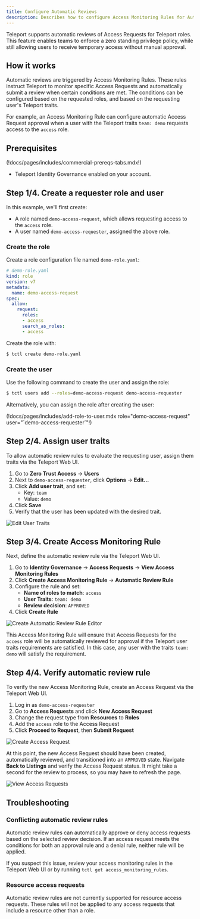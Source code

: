 ```yaml
---
title: Configure Automatic Reviews
description: Describes how to configure Access Monitoring Rules for Automatic Reviews.
---
```


Teleport supports automatic reviews of Access Requests for Teleport roles. This
feature enables teams to enforce a zero standing privilege policy, while
still allowing users to receive temporary access without manual approval.

## How it works

Automatic reviews are triggered by Access Monitoring Rules. These rules instruct
Teleport to monitor specific Access Requests and automatically submit a review
when certain conditions are met. The conditions can be configured based on the
requested roles, and based on the requesting user's Teleport traits.

For example, an Access Monitoring Rule can configure automatic Access Request
approval when a user with the Teleport traits `team: demo` requests access to
the `access` role.

## Prerequisites

(!docs/pages/includes/commercial-prereqs-tabs.mdx!)

- Teleport Identity Governance enabled on your account.

## Step 1/4. Create a requester role and user

In this example, we'll first create:
- A role named `demo-access-request`, which allows requesting access to the
`access` role.
- A user named `demo-access-requester`, assigned the above role.

### Create the role

Create a role configuration file named `demo-role.yaml`:
```yaml
# demo-role.yaml
kind: role
version: v7
metadata:
  name: demo-access-request
spec:
  allow:
    request:
      roles:
      - access
      search_as_roles:
      - access
```

Create the role with:
```sh
$ tctl create demo-role.yaml
```

### Create the user

Use the following command to create the user and assign the role:
```sh
$ tctl users add --roles=demo-access-request demo-access-requester
```

Alternatively, you can assign the role after creating the user:

  (!docs/pages/includes/add-role-to-user.mdx role="demo-access-request" user="\`demo-access-requester\`"!)

## Step 2/4. Assign user traits

To allow automatic review rules to evaluate the requesting user, assign them
traits via the Teleport Web UI.

1. Go to **Zero Trust Access** -> **Users**
2. Next to `demo-access-requester`, click **Options** -> **Edit...**
3. Click **Add user trait**, and set:
   - Key: `team`
   - Value: `demo`
4. Click **Save**
5. Verify that the user has been updated with the desired trait.

![Edit User Traits](../../../../img/access-controls/automatic-reviews/users-edit.png)

## Step 3/4. Create Access Monitoring Rule

Next, define the automatic review rule via the Teleport Web UI.

1. Go to **Identity Governance** -> **Access Requests** -> **View Access Monitoring Rules**
2. Click **Create Access Monitoring Rule** -> **Automatic Review Rule**
3. Configure the rule and set:
   - **Name of roles to match**: `access`
   - **User Traits**: `team: demo`
   - **Review decision**: `APPROVED`
4. Click **Create Rule**

![Create Automatic Review Rule Editor](../../../../img/access-controls/automatic-reviews/create-automatic-review-rule.png)

This Access Monitoring Rule will ensure that Access Requests for the `access`
role will be automatically reviewed for approval if the Teleport user traits
requirements are satisfied. In this case, any user with the traits `team: demo`
will satisfy the requirement.

## Step 4/4. Verify automatic review rule

To verify the new Access Monitoring Rule, create an Access Request via the Teleport
Web UI.
1. Log in as `demo-access-requester`
2. Go to **Access Requests** and click **New Access Request**
3. Change the request type from **Resources** to **Roles**
4. Add the `access` role to the Access Request
5. Click **Proceed to Request**, then **Submit Request**

![Create Access Request](../../../../img/access-controls/automatic-reviews/create-access-request.png)

At this point, the new Access Request should have been created, automatically
reviewed, and transitioned into an `APPROVED` state. Navigate **Back to Listings**
and verify the Access Request status. It might take a second for the review to
process, so you may have to refresh the page.

![View Access Requests](../../../../img/access-controls/automatic-reviews/view-access-requests.png)

## Troubleshooting

### Conflicting automatic review rules

Automatic review rules can automatically approve or deny access requests based
on the selected review decision. If an access request meets the conditions for
both an approval rule and a denial rule, neither rule will be applied.

If you suspect this issue, review your access monitoring rules in the Teleport
Web UI or by running `tctl get access_monitoring_rules`.

### Resource access requests

Automatic review rules are not currently supported for resource access requests.
These rules will not be applied to any access requests that include a resource
other than a role.
